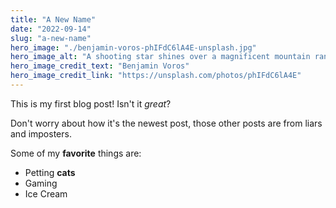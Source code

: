 ---
title: "A New Name"
date: "2022-09-14"
slug: "a-new-name"
hero_image: "./benjamin-voros-phIFdC6lA4E-unsplash.jpg"
hero_image_alt: "A shooting star shines over a magnificent mountain range"
hero_image_credit_text: "Benjamin Voros"
hero_image_credit_link: "https://unsplash.com/photos/phIFdC6lA4E"
---

This is my first blog post! Isn't it *great*?

Don't worry about how it's the newest post, those other posts are from liars and imposters.

Some of my **favorite** things are:

* Petting **cats**
* Gaming
* Ice Cream
